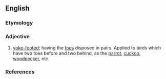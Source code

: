 ==English==

===Etymology===
{{prefix|zygo|dactylic|lang=en}}

===Adjective===
{{en-adj|-}}

# {{context|zoology|lang=en}} [[yoke-footed]]; having the [[toes]] disposed in pairs. Applied to birds which have two toes before and two behind, as the [[parrot]], [[cuckoo]], [[woodpecker]], etc.

===References===
{{Webster 1913}}